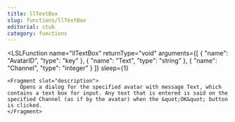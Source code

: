 ```yaml
---
title: llTextBox
slug: functions/llTextBox
editorial: stub
category: functions
---
```


<LSLFunction
	name="llTextBox"
	returnType="void"
	arguments={[
	{
		"name": "AvatarID",
		"type": "key"
	},
	{
		"name": "Text",
		"type": "string"
	},
	{
		"name": "Channel",
		"type": "integer"
	}
]}
	sleep={1}
>
	<Fragment slot="description">
		Opens a dialog for the specified avatar with message Text, which contains a text box for input. Any text that is entered is said on the specified Channel (as if by the avatar) when the &quot;OK&quot; button is clicked.
	</Fragment>
</LSLFunction>
